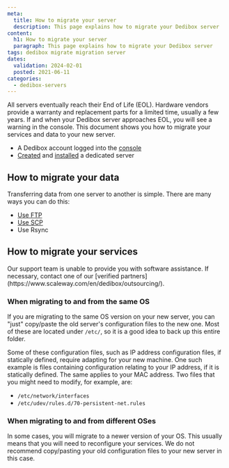 ```yaml
---
meta:
  title: How to migrate your server
  description: This page explains how to migrate your Dedibox server
content:
  h1: How to migrate your server
  paragraph: This page explains how to migrate your Dedibox server
tags: dedibox migrate migration server 
dates:
  validation: 2024-02-01
  posted: 2021-06-11
categories:
  - dedibox-servers
---
```


All servers eventually reach their End of Life (EOL). Hardware vendors provide a warranty and replacement parts for a limited time, usually a few years. If and when your Dedibox server approaches EOL, you will see a warning in the console. This document shows you how to migrate your services and data to your new server.

<Macro id="requirements" />

- A Dedibox account logged into the [console](https://console.online.net)
- [Created](/dedibox/dedicated-servers/how-to/order-a-server) and [installed](/dedibox/dedicated-servers/how-to/install-a-server) a dedicated server

## How to migrate your data

Transferring data from one server to another is simple. There are many ways you can do this:

- [Use FTP](/dedibox/dedicated-servers/how-to/connect-to-server/#via-sftp)
- [Use SCP](/dedibox/dedicated-servers/how-to/connect-to-server/#via-scp)
- Use Rsync

## How to migrate your services

<Message type="note">
  Our support team is unable to provide you with software assistance. If necessary, contact one of our [verified partners](https://www.scaleway.com/en/dedibox/outsourcing/).
</Message>

### When migrating to and from the same OS

If you are migrating to the same OS version on your new server, you can "just" copy/paste the old server's configuration files to the new one. Most of these are located under `/etc/`, so it is a good idea to back up this entire folder.

Some of these configuration files, such as IP address configuration files, if statically defined, require adapting for your new machine. One such example is files containing configuration relating to your IP address, if it is statically defined. The same applies to your MAC address. Two files that you might need to modify, for example, are:
 
- `/etc/network/interfaces`
- `/etc/udev/rules.d/70-persistent-net.rules`

### When migrating to and from different OSes

In some cases, you will migrate to a newer version of your OS. This usually means that you will need to reconfigure your services. We do not recommend copy/pasting your old configuration files to your new server in this case.


